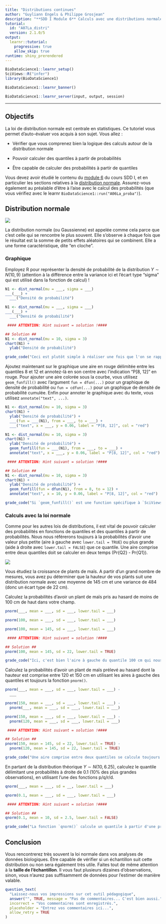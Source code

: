 ```yaml
---
title: "Distributions continues"
author: "Guyliann Engels & Philippe Grosjean"
description: "**SDD I Module 6** Calculs avec une distributions normale."
tutorial:
  id: "A07La_distri"
  version: 2.1.0/5
output:
  learnr::tutorial:
    progressive: true
    allow_skip: true
runtime: shiny_prerendered
---
```


```r
BioDataScience1::learnr_setup()
SciViews::R("infer")
library(BioDataScience1)
```

```r
BioDataScience1::learnr_banner()
```

```r
BioDataScience1::learnr_server(input, output, session)
```

------------------------------------------------------------------------

## Objectifs

La loi de distribution normale est centrale en statistiques. Ce tutoriel vous permet d'auto-évaluer vos acquis à son sujet. Vous allez :

-   Vérifier que vous comprenez bien la logique des calculs autour de la distribution normale

-   Pouvoir calculer des quantiles à partir de probabilités

-   Être capable de calculer des probabilités à partir de quantiles


Vous devez avoir étudié le contenu du [module 6](https://wp.sciviews.org/sdd-umons/?iframe=wp.sciviews.org/sdd-umons-2024/probacorr.html) du cours SDD I, et en particulier les sections relatives à la [distribution normale](https://wp.sciviews.org/sdd-umons/?iframe=wp.sciviews.org/sdd-umons-2024/distribution-normale.html). Assurez-vous également au préalable d'être à l'aise avec le calcul des probabilités (que vous vérifiez avec le learnr `BioDataScience1::run("A06La_proba")`).

## Distribution normale

![](images/para_normal_distribution.jpg)

La distribution normale (ou Gaussienne) est appelée comme cela parce que c'est celle qui se rencontre le plus souvent. Elle s'observe à chaque fois que le résultat est la somme de petits effets aléatoires qui se combinent. Elle a une forme caractéristique, dite "en cloche".

### Graphique

Employez R pour représenter la densité de probabilité de la distribution $Y \sim N(10, 9)$ (attention à la différence entre la variance ici et l'écart type "sigma" qui est utilisé dans la fonction de calcul) !

<!-- 💬 **Ce code correspond au snippet `.indens`** [`.in` = (d)`i`stribution: `n`ormal]. -->

```r
N1 <- dist_normal(mu = ___, sigma = ___)
___(___) +
  ___("Densité de probabilité")
```

```r
N1 <- dist_normal(mu = ___, sigma = ___)
___(___) +
  ___("Densité de probabilité")

 #### ATTENTION: Hint suivant = solution !####
```

```r
## Solution ##
N1 <- dist_normal(mu = 10, sigma = 3)
chart(N1) +
  ylab("Densité de probabilité")
```

```r
grade_code("Ceci est plutôt simple à réaliser une fois que l'on se rappelle que l'écart type \"sigma\" est la racine carrée dce la variance. La ligne avec `ylab()` n'est là que pour s'assurer d'avoir le label de l'axe en français.")
```

Ajoutez maintenant sur le graphique une aire en rouge délimitée entre les quantiles 8 et 12 et annotez-là en son centre avec l'indication "P[8, 12]" en rouge. Pour ajouter une aire colorée sous la courbe, vous utilisez `geom_funfill()` avec l'argument `fun = dfun(...)` pour un graphique de densité de probabilité ou `fun = cdfun(...)` pour un graphique de densité de probabilité cumulée. Enfin pour annoter le graphique avec du texte, vous utilisez `annotate("text", ...)`.

<!-- 💬 **Le code ajouté en dernière ligne après celui qui génère le graphique correspond au snippet `.inllabel`.** -->

```r
N1 <- dist_normal(mu = 10, sigma = 3)
chart(N1) +
  ylab("Densité de probabilité") +
  ___(fun = ___(N1), from = ___, to = ___) +
  ___("text", x = ___, y = 0.06, label = "P[8, 12]", col = "red")
```

```r
N1 <- dist_normal(mu = 10, sigma = 3)
chart(N1) +
  ylab("Densité de probabilité") +
  geom_funfill(fun = ___(N1), from = ___, to = ___) +
  annotate("text", x = ___, y = 0.06, label = "P[8, 12]", col = "red")

 #### ATTENTION: Hint suivant = solution !####
```

```r
## Solution ##
N1 <- dist_normal(mu = 10, sigma = 3)
chart(N1) +
  ylab("Densité de probabilité") +
  geom_funfill(fun = dfun(N1), from = 8, to = 12) +
  annotate("text", x = 10, y = 0.06, label = "P[8, 12]", col = "red")
```

```r
grade_code("Si `geom_funfill()` est une function spécifique à `SciViews::R` pour compléter les graphiques des distributions, `annotate(\"text\", ...)` est classique pour les graphiques de type {ggplot2} comme ici et est donc réutilisable pour annoter tous vos graphiques.")
```

### Calculs avec la loi normale

Comme pour les autres lois de distributions, il est vital de pouvoir calculer des probabilités en fonctions de quantiles et des quantiles à partir de probabilités. Nous nous référerons toujours à la probabilités d'avoir une valeur plus petite (aire à gauche avec `lower.tail = TRUE`) ou plus grande (aide à droite avec `lower.tail = FALSE`) que ce quantile. Une aire comprise entre deux quantiles doit se calculer en deux temps (Pr{Q2} - Pr{Q1}).

![](images/maize.jpg)

Vous étudiez la croissance de plants de maïs. A partir d'un grand nombre de mesures, vous avez pu déterminer que la hauteur de vos plants suit une distribution normale avec une moyenne de 145 cm et une variance de 484 (donc un écart type de 22 cm).

Calculez la probabilités d'avoir un plant de maïs pris au hasard de moins de 100 cm de haut dans votre champ.

<!-- 💬 **Ce code correspond au snippet `.inproba`.** -->

```r
pnorm(___, mean = ___, sd = ___, lower.tail = ___)
```

```r
pnorm(100, mean = ___, sd = ___, lower.tail = ___)
```

```r
pnorm(100, mean = 145, sd = ___, lower.tail = ___)

 #### ATTENTION: Hint suivant = solution !####
```

```r
## Solution ##
pnorm(100, mean = 145, sd = 22, lower.tail = TRUE)
```

```r
grade_code("Ici, c'est bien l'aire à gauche du quantile 100 cm qui nous intéresse. Elle correspond à la probabilité qu'un plant soit moins haut que ce quantile et se calcule en spécifiant `lower.tail = FALSE` dans la fonction `pnorm()`.")
```

Calculez la probabilités d'avoir un plant de maïs prélevé au hasard dont la hauteur est comprise entre 120 et 150 cm en utilisant les aires à gauche des quantiles et toujours la fonction `pnorm()`.

```r
pnorm(___, mean = ___, sd = ___, lower.tail = ___) -
  ___
```

```r
pnorm(150, mean = ___, sd = ___, lower.tail = ___) -
  pnorm(___, mean = ___, sd = ___, lower.tail = ___)
```

```r
pnorm(150, mean = ___, sd = ___, lower.tail = ___) -
  pnorm(120, mean = ___, sd = ___, lower.tail = ___)

 #### ATTENTION: Hint suivant = solution !####
```

```r
## Solution ##
pnorm(150, mean = 145, sd = 22, lower.tail = TRUE) -
  pnorm(120, mean = 145, sd = 22, lower.tail = TRUE)
```

```r
grade_code("Une aire comprise entre deux quantiles se calcule toujours en soustrayant la plus petite de la plus grande (par rapport aux deux quantiles respectifs). Deux calculs sont possibles : via les aires à gauche comme ici, ou via les aires à droite en utilisant `lower.tail = FALSE`.")
```

En partant de la distribution théorique $Y \sim N(10, 6.25)$, calculez le quantile délimitant une probabilités à droite de 0.1 (10% des plus grandes observations), en utilisant l'une des fonctions p/q/r/d.

<!-- 💬 **Ce code correspond au snippet `.inquant`.** -->

```r
qnorm(___, mean = ___, sd = __, lower.tail = ___)
```

```r
qnorm(0.1, mean = ___, sd = ___, lower.tail = ___)

 #### ATTENTION: Hint suivant = solution !####
```

```r
## Solution ##
qnorm(0.1, mean = 10, sd = 2.5, lower.tail = FALSE)
```

```r
grade_code("La fonction `qnorm()` calcule un quantile à partir d'une probabilité, contrairement à `pnorm()` qui calcule une probabilité à partir d'un quantile. Vous auriez aussi pu utiliser `quantile(dist_normal(10, 2.5), 1 - 0.1)`... pourquoi `1 - 0.1` ? Parce que `quantile()` calcule toujours par rapport à l'aire à gauche, donc, l'aire complémentaire à nos 10%, soit 90% ici !")
```

## Conclusion

Vous rencontrerez très souvent la loi normale dans vos analyses de données biologiques. Être capable de vérifier si un échantillon suit cette distribution ou non sera également très utile. Faites tout de même attention à la **taille de l'échantillon**. Il vous faut plusieurs dizaines d'observations, sinon, vous n'aurez pas suffisamment de données pour l'estimer de manière valable.

```r
question_text(
  "Laissez-nous vos impressions sur cet outil pédagogique",
  answer("", TRUE, message = "Pas de commentaires... C'est bien aussi."),
  incorrect = "Vos commentaires sont enregistrés.",
  placeholder = "Entrez vos commentaires ici...",
  allow_retry = TRUE
)
```
